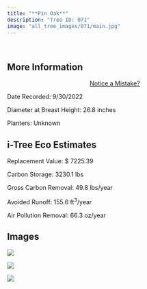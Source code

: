 ```yaml
---
title: "**Pin Oak**"
description: "Tree ID: 071"
image: "all_tree_images/071/main.jpg"
---
```


<br>

## **More Information**
::: column-margin
<center><a class="button" href="https://forms.gle/W6f5nwYxrM33hF4f7">Notice a Mistake?</a></center>
:::


Date Recorded:  9/30/2022

Diameter at Breast Height:  26.8  inches

Planters:  Unknown

## **i-Tree Eco Estimates**


 Replacement Value: $ 7225.39

 Carbon Storage:  3230.1  lbs

 Gross Carbon Removal:  49.8  lbs/year

 Avoided Runoff:  155.6  ft<sup>3</sup>/year

 Air Pollution Removal:  66.3  oz/year

## **Images**


 ![](all_tree_images/071/IMG_6568.jpg)

 ![](all_tree_images/071/IMG_6571.jpg)

 ![](all_tree_images/071/main.jpg)

